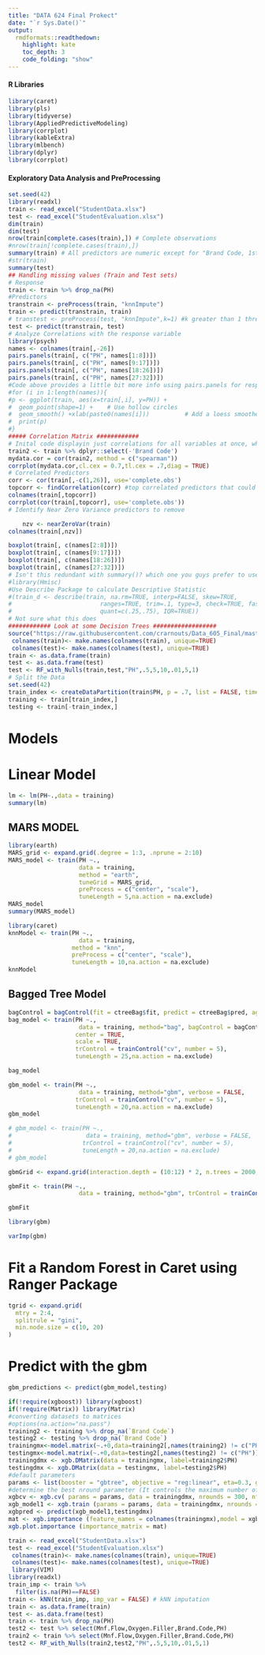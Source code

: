 ---
title: "DATA 624 Final Prokect"
date: "`r Sys.Date()`"
output:
  rmdformats::readthedown:
    highlight: kate
    toc_depth: 3
    code_folding: "show"
---
#### R Libraries
```{r, echo = T, results = 'hide', include=FALSE}
library(caret)
library(pls)
library(tidyverse)
library(AppliedPredictiveModeling)
library(corrplot)
library(kableExtra)
library(mlbench)
library(dplyr)
library(corrplot)
```

#### Exploratory Data Analysis and PreProcessing
```{r}
set.seed(42)
library(readxl)
train <- read_excel("StudentData.xlsx")
test <- read_excel("StudentEvaluation.xlsx")
dim(train)
dim(test)
nrow(train[complete.cases(train),]) # Complete observations
#nrow(train[!complete.cases(train),])
summary(train) # All predictors are numeric except for "Brand Code, 1st Variable)
#str(train) 
summary(test)
## Handling missing values (Train and Test sets)
# Response
train <- train %>% drop_na(PH)
#Predictors
transtrain <- preProcess(train, "knnImpute") 
train <- predict(transtrain, train)
# transtest <- preProcess(test, "knnImpute",k=1) #k greater than 1 threw an exception: Cannot find more nearest neighbours than there are points
test <- predict(transtrain, test)
# Analyze Correlations with the response variable
library(psych)
names <- colnames(train[,-26])
pairs.panels(train[, c("PH", names[1:8])])
pairs.panels(train[, c("PH", names[9:17])])
pairs.panels(train[, c("PH", names[18:26])])
pairs.panels(train[, c("PH", names[27:32])])
#Code above provides a little bit more info using pairs.panels for response ans some predictors at a time
#for (i in 1:length(names)){
#p <- ggplot(train, aes(x=train[,i], y=PH)) +
#  geom_point(shape=1) +    # Use hollow circles
#  geom_smooth() +xlab(paste0(names[i]))          # Add a loess smoothed fit curve with confidence region
#  print(p)
#}
##### Correlation Matrix ############
# Inital code displayin just correlations for all variables at once, which one you prefer?
train2 <- train %>% dplyr::select(-'Brand Code')
mydata.cor = cor(train2, method = c("spearman"))
corrplot(mydata.cor,cl.cex = 0.7,tl.cex = .7,diag = TRUE)
# Correlated Predictors
corr <- cor(train[,-c(1,26)], use='complete.obs')
topcorr <- findCorrelation(corr) #top correlated predictors that could be removed to improve modeling
colnames(train[,topcorr])
corrplot(cor(train[,topcorr], use='complete.obs'))
# Identify Near Zero Variance predictors to remove

    nzv <- nearZeroVar(train)
colnames(train[,nzv])

boxplot(train[, c(names[2:8])])
boxplot(train[, c(names[9:17])])
boxplot(train[, c(names[18:26])])
boxplot(train[, c(names[27:32])])
# Isn't this redundant with summary()? which one you guys prefer to use?
#library(Hmisc)
#Use Describe Package to calculate Descriptive Statistic
#(train_d <- describe(train, na.rm=TRUE, interp=FALSE, skew=TRUE, 
#                         ranges=TRUE, trim=.1, type=3, check=TRUE, fast=FALSE, 
#                         quant=c(.25,.75), IQR=TRUE))
# Not sure what this does
############ Look at some Decision Trees ##################
source("https://raw.githubusercontent.com/crarnouts/Data_605_Final/master/Random_forest_more_digits.R")
 colnames(train)<- make.names(colnames(train), unique=TRUE)
 colnames(test)<- make.names(colnames(test), unique=TRUE)
train <- as.data.frame(train)
test <- as.data.frame(test)
test <- RF_with_Nulls(train,test,"PH",.5,5,10,.01,5,1)
# Split the Data
set.seed(42)
train_index <- createDataPartition(train$PH, p = .7, list = FALSE, times = 1)
training <- train[train_index,]
testing <- train[-train_index,]
```

# Models
# Linear Model
```{r}
lm <- lm(PH~.,data = training)
summary(lm)
```

## MARS MODEL
```{r}
library(earth)
MARS_grid <- expand.grid(.degree = 1:3, .nprune = 2:10)
MARS_model <- train(PH ~., 
                    data = training,
                    method = "earth",
                    tuneGrid = MARS_grid,
                    preProcess = c("center", "scale"),
                    tuneLength = 5,na.action = na.exclude)
MARS_model
summary(MARS_model)
```

```{r}
library(caret)
knnModel <- train(PH ~., 
                    data = training,
                  method = "knn",
                  preProcess = c("center", "scale"),
                  tuneLength = 10,na.action = na.exclude)
knnModel
```

## Bagged Tree Model
```{r}
bagControl = bagControl(fit = ctreeBag$fit, predict = ctreeBag$pred, aggregate = ctreeBag$aggregate)
bag_model <- train(PH ~., 
                    data = training, method="bag", bagControl = bagControl,
                   center = TRUE,
                   scale = TRUE,
                   trControl = trainControl("cv", number = 5),
                   tuneLength = 25,na.action = na.exclude)

bag_model
```

```{r}
gbm_model <- train(PH ~., 
                    data = training, method="gbm", verbose = FALSE,
                   trControl = trainControl("cv", number = 5),
                   tuneLength = 20,na.action = na.exclude)
gbm_model
```


```{r}
# gbm_model <- train(PH ~., 
#                     data = training, method="gbm", verbose = FALSE,
#                    trControl = trainControl("cv", number = 5),
#                    tuneLength = 20,na.action = na.exclude)
# gbm_model

gbmGrid <- expand.grid(interaction.depth = (10:12) * 2, n.trees = 2000, shrinkage =.01,n.minobsinnode=10)

gbmFit <- train(PH ~., 
                    data = training, method="gbm", trControl = trainControl("cv", number = 3), verbose = FALSE, bag.fraction = 0.5, tuneGrid = gbmGrid,na.action = na.exclude)

gbmFit

```



```{r}
library(gbm)

varImp(gbm)
```



# Fit a Random Forest in Caret using Ranger Package

```{r}

tgrid <- expand.grid(
  mtry = 2:4,
  splitrule = "gini",
  min.node.size = c(10, 20)
)

```



# Predict with the gbm 

```{r}
gbm_predictions <- predict(gbm_model,testing)
```



```{r}
if(!require(xgboost)) library(xgboost)
if(!require(Matrix)) library(Matrix)
#converting datasets to matrices
#options(na.action="na.pass")
training2 <- training %>% drop_na(`Brand Code`)
testing2 <- testing %>% drop_na(`Brand Code`)
trainingmx<-model.matrix(~.+0,data=training2[,names(training2) != c("PH")])
testingmx<-model.matrix(~.+0,data=testing2[,names(testing2) != c("PH")])
trainingdmx <- xgb.DMatrix(data = trainingmx, label=training2$PH)
testingdmx <- xgb.DMatrix(data = testingmx, label=testing2$PH)
#default parameters
params <- list(booster = "gbtree", objective = "reg:linear", eta=0.3, gamma=0, max_depth=6, min_child_weight=1, subsample=1, colsample_bytree=1)
#determine the best nround parameter (It controls the maximum number of iterations. For classification, it is similar to the number of trees to grow.)
xgbcv <- xgb.cv( params = params, data = trainingdmx, nrounds = 300, nfold = 5, showsd = T, stratified = T, print_every_n = 10, early_stop_rounds = 20, maximize = F) # best at 250 iterations
xgb_model1 <- xgb.train (params = params, data = trainingdmx, nrounds = 250, watchlist = list(val=testingdmx,train=trainingdmx), print_every_n = 10, early_stop_round = 10, maximize = F)
xgbpred <- predict(xgb_model1,testingdmx)
mat <- xgb.importance (feature_names = colnames(trainingmx),model = xgb_model1)
xgb.plot.importance (importance_matrix = mat)
```


```{r}

train <- read_excel("StudentData.xlsx")
test <- read_excel("StudentEvaluation.xlsx")
 colnames(train)<- make.names(colnames(train), unique=TRUE)
 colnames(test)<- make.names(colnames(test), unique=TRUE)
 library(VIM)
library(readxl)
train_imp <- train %>%
  filter(is.na(PH)==FALSE)
train <- kNN(train_imp, imp_var = FALSE) # kNN imputation
train <- as.data.frame(train)
test <- as.data.frame(test)
train <- train %>% drop_na(PH)
test2 <- test %>% select(Mnf.Flow,Oxygen.Filler,Brand.Code,PH)
train2 <- train %>% select(Mnf.Flow,Oxygen.Filler,Brand.Code,PH)
test2 <- RF_with_Nulls(train2,test2,"PH",.5,5,10,.01,5,1)



```

